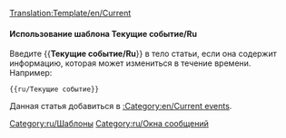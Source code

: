 <noinclude>[[Translation:Template/en/Current]]</noinclude><noinclude></noinclude>{{en/Ambox| type  = notice
| image = Current event.png | alt = Текущие событие
| text  = Данная статья касается текущих событий. Некоторое информация из неё может быть устаревшей. Статье нужно уделить более пристальное внимание, чем обычно, до тех пор пока событие актуально.
}}<includeonly>{{{1|[[Category:en/Current events]]}}}</includeonly><noinclude>

====Использование шаблона Текущие событие/Ru====
Введите <nowiki>{{</nowiki>'''Текущие событие/Ru'''<nowiki>}}</nowiki> в тело статьи, если она содержит информацию, которая может измениться в течение времени.
Например:
<pre>{{ru/Текущие событие}}</pre>
Данная статья добавиться в [[:Category:en/Current events]].

[[Category:ru/Шаблоны]][[Category:ru/Окна сообщений]]
</noinclude>